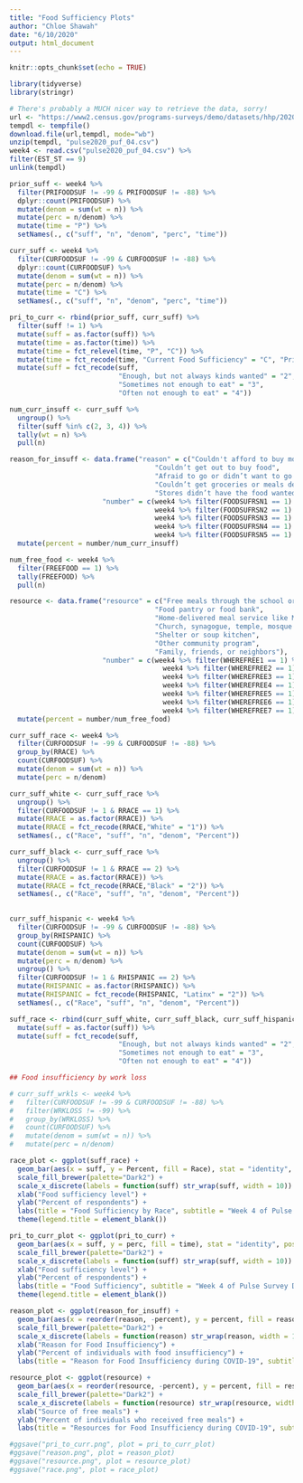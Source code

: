 ```yaml
---
title: "Food Sufficiency Plots"
author: "Chloe Shawah"
date: "6/10/2020"
output: html_document
---
```


```r
knitr::opts_chunk$set(echo = TRUE)

library(tidyverse)
library(stringr)

# There's probably a MUCH nicer way to retrieve the data, sorry! 
url <- "https://www2.census.gov/programs-surveys/demo/datasets/hhp/2020/wk4/HPS_Week04_PUF_CSV.zip"
tempdl <- tempfile()
download.file(url,tempdl, mode="wb") 
unzip(tempdl, "pulse2020_puf_04.csv") 
week4 <- read.csv("pulse2020_puf_04.csv") %>% 
filter(EST_ST == 9)
unlink(tempdl)

```

```r

prior_suff <- week4 %>%
  filter(PRIFOODSUF != -99 & PRIFOODSUF != -88) %>%
  dplyr::count(PRIFOODSUF) %>%
  mutate(denom = sum(wt = n)) %>%
  mutate(perc = n/denom) %>% 
  mutate(time = "P") %>% 
  setNames(., c("suff", "n", "denom", "perc", "time"))

curr_suff <- week4 %>%
  filter(CURFOODSUF != -99 & CURFOODSUF != -88) %>%
  dplyr::count(CURFOODSUF) %>%
  mutate(denom = sum(wt = n)) %>%
  mutate(perc = n/denom) %>% 
  mutate(time = "C") %>% 
  setNames(., c("suff", "n", "denom", "perc", "time"))

pri_to_curr <- rbind(prior_suff, curr_suff) %>% 
  filter(suff != 1) %>% 
  mutate(suff = as.factor(suff)) %>% 
  mutate(time = as.factor(time)) %>% 
  mutate(time = fct_relevel(time, "P", "C")) %>% 
  mutate(time = fct_recode(time, "Current Food Sufficiency" = "C", "Prior to March 13, 2020" = "P")) %>% 
  mutate(suff = fct_recode(suff,
                           "Enough, but not always kinds wanted" = "2", 
                           "Sometimes not enough to eat" = "3", 
                           "Often not enough to eat" = "4"))

```

```r

num_curr_insuff <- curr_suff %>%
  ungroup() %>%
  filter(suff %in% c(2, 3, 4)) %>%
  tally(wt = n) %>%
  pull(n)

reason_for_insuff <- data.frame("reason" = c("Couldn't afford to buy more food", 
                                    "Couldn’t get out to buy food", 
                                    "Afraid to go or didn’t want to go out", 
                                    "Couldn’t get groceries or meals delivered", 
                                    "Stores didn’t have the food wanted"),
                       "number" = c(week4 %>% filter(FOODSUFRSN1 == 1) %>% nrow(),
                                    week4 %>% filter(FOODSUFRSN2 == 1) %>% nrow(),
                                    week4 %>% filter(FOODSUFRSN3 == 1) %>% nrow(),
                                    week4 %>% filter(FOODSUFRSN4 == 1) %>% nrow(),
                                    week4 %>% filter(FOODSUFRSN5 == 1) %>% nrow())) %>% 
  mutate(percent = number/num_curr_insuff)


```

```r

num_free_food <- week4 %>%
  filter(FREEFOOD == 1) %>%
  tally(FREEFOOD) %>%
  pull(n)

resource <- data.frame("resource" = c("Free meals through the school or other programs aimed at children", 
                                    "Food pantry or food bank", 
                                    "Home-delivered meal service like Meals on Wheels", 
                                    "Church, synagogue, temple, mosque or other religious organization", 
                                    "Shelter or soup kitchen",
                                    "Other community program",
                                    "Family, friends, or neighbors"),
                       "number" = c(week4 %>% filter(WHEREFREE1 == 1) %>% nrow(),
                                      week4 %>% filter(WHEREFREE2 == 1) %>% nrow(),
                                      week4 %>% filter(WHEREFREE3 == 1) %>% nrow(),
                                      week4 %>% filter(WHEREFREE4 == 1) %>% nrow(),
                                      week4 %>% filter(WHEREFREE5 == 1) %>% nrow(),
                                      week4 %>% filter(WHEREFREE6 == 1) %>% nrow(),
                                      week4 %>% filter(WHEREFREE7 == 1) %>% nrow())) %>% 
  mutate(percent = number/num_free_food)

```

```r

curr_suff_race <- week4 %>%
  filter(CURFOODSUF != -99 & CURFOODSUF != -88) %>%
  group_by(RRACE) %>%
  count(CURFOODSUF) %>%
  mutate(denom = sum(wt = n)) %>%
  mutate(perc = n/denom)

curr_suff_white <- curr_suff_race %>% 
  ungroup() %>% 
  filter(CURFOODSUF != 1 & RRACE == 1) %>% 
  mutate(RRACE = as.factor(RRACE)) %>% 
  mutate(RRACE = fct_recode(RRACE,"White" = "1")) %>% 
  setNames(., c("Race", "suff", "n", "denom", "Percent"))

curr_suff_black <- curr_suff_race %>% 
  ungroup() %>% 
  filter(CURFOODSUF != 1 & RRACE == 2) %>%
  mutate(RRACE = as.factor(RRACE)) %>% 
  mutate(RRACE = fct_recode(RRACE,"Black" = "2")) %>% 
  setNames(., c("Race", "suff", "n", "denom", "Percent"))
  

curr_suff_hispanic <- week4 %>%
  filter(CURFOODSUF != -99 & CURFOODSUF != -88) %>%
  group_by(RHISPANIC) %>% 
  count(CURFOODSUF) %>%
  mutate(denom = sum(wt = n)) %>%
  mutate(perc = n/denom) %>%
  ungroup() %>% 
  filter(CURFOODSUF != 1 & RHISPANIC == 2) %>% 
  mutate(RHISPANIC = as.factor(RHISPANIC)) %>% 
  mutate(RHISPANIC = fct_recode(RHISPANIC, "Latinx" = "2")) %>% 
  setNames(., c("Race", "suff", "n", "denom", "Percent"))

suff_race <- rbind(curr_suff_white, curr_suff_black, curr_suff_hispanic) %>% 
  mutate(suff = as.factor(suff)) %>% 
  mutate(suff = fct_recode(suff, 
                           "Enough, but not always kinds wanted" = "2", 
                           "Sometimes not enough to eat" = "3", 
                           "Often not enough to eat" = "4"))

```


```r


## Food insufficiency by work loss

# curr_suff_wrkls <- week4 %>%
#   filter(CURFOODSUF != -99 & CURFOODSUF != -88) %>%
#   filter(WRKLOSS != -99) %>%
#   group_by(WRKLOSS) %>%
#   count(CURFOODSUF) %>%
#   mutate(denom = sum(wt = n)) %>%
#   mutate(perc = n/denom)

```


```r

race_plot <- ggplot(suff_race) +
  geom_bar(aes(x = suff, y = Percent, fill = Race), stat = "identity", position=position_dodge()) +
  scale_fill_brewer(palette="Dark2") +
  scale_x_discrete(labels = function(suff) str_wrap(suff, width = 10)) +
  xlab("Food sufficiency level") +
  ylab("Percent of respondents") +
  labs(title = "Food Sufficiency by Race", subtitle = "Week 4 of Pulse Survey Data") +
  theme(legend.title = element_blank())

pri_to_curr_plot <- ggplot(pri_to_curr) +
  geom_bar(aes(x = suff, y = perc, fill = time), stat = "identity", position=position_dodge()) +
  scale_fill_brewer(palette="Dark2") +
  scale_x_discrete(labels = function(suff) str_wrap(suff, width = 10)) +
  xlab("Food sufficiency level") +
  ylab("Percent of respondents") +
  labs(title = "Food Sufficiency", subtitle = "Week 4 of Pulse Survey Data") +
  theme(legend.title = element_blank())

reason_plot <- ggplot(reason_for_insuff) +
  geom_bar(aes(x = reorder(reason, -percent), y = percent, fill = reason), stat = "identity", show.legend = FALSE) +
  scale_fill_brewer(palette="Dark2") +
  scale_x_discrete(labels = function(reason) str_wrap(reason, width = 10)) +
  xlab("Reason for Food Insufficiency") +
  ylab("Percent of individuals with food insufficiency") +
  labs(title = "Reason for Food Insufficiency during COVID-19", subtitle = "Week 4 of Pulse Survey Data")

resource_plot <- ggplot(resource) +
  geom_bar(aes(x = reorder(resource, -percent), y = percent, fill = resource), stat = "identity", show.legend = FALSE) +
  scale_fill_brewer(palette="Dark2") +
  scale_x_discrete(labels = function(resource) str_wrap(resource, width = 10)) +
  xlab("Source of free meals") +
  ylab("Percent of individuals who received free meals") +
  labs(title = "Resources for Food Insufficiency during COVID-19", subtitle = "Week 4 of Pulse Survey Data")

#ggsave("pri_to_curr.png", plot = pri_to_curr_plot)
#ggsave("reason.png", plot = reason_plot)
#ggsave("resource.png", plot = resource_plot)
#ggsave("race.png", plot = race_plot)


```
